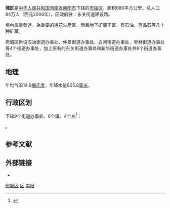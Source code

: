 {{not|皖城}}
{{Infobox China County
|Belong = [[河南省|河南省]][[南阳市|南阳市]]
}}
'''{{ruby-py|宛|-{zh-cn:wǎn;zh-tw:ㄨㄢˇ;zh-hk:jyun<sup>1</sup>}-}}城区'''是[[中华人民共和国|中华人民共和国]][[河南省|河南省]][[南阳市|南阳市]]下辖的[[市辖区|市辖区]]。面积880平方公里，总人口84万人（西元2006年）。区政府驻：东关街道建设路。

境內農業發達，為重要的[[棉花|棉花]]生產區，而且地下矿藏丰富，有石油、蓝晶石等几十种矿藏。

宛城区新设汉冶街道办事处、仲景街道办事处、白河街道办事处、枣林街道办事处等4个街道办事处，加上原有的东关街道办事处和新华街道办事处共6个街道办事处。

==地理==

年均气温14.9[[攝氏度|攝氏度]]，年降水量805.8[[毫米|毫米]]。

== 行政区划 ==
{{PAGENAMEBASE}}下辖9个[[街道办事处|街道办事处]]、6个[[行政建制镇|镇]]、4个[[乡_(中华人民共和国)|乡]]<ref>{{PRC admin/ref sgc|41/13/02}}</ref>：

{{PRC admin/children|41/13/02}}。

== 参考文献 ==
{{reflist}}

== 外部链接 ==
* {{Official website|http://www.wancheng.gov.cn/|name=南阳市宛城区人民政府}}

{{Henan-stub}}
{{宛城区行政区划}}
{{南阳市行政区划}}
{{河南行政区划}}

[[Category:宛城区|]]
[[Category:南阳区县市|区]]
[[Category:河南市辖区|南阳]]